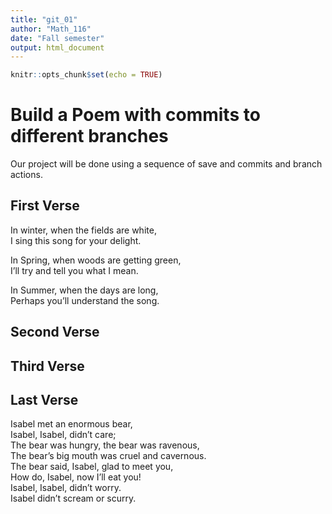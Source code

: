 ```yaml
---
title: "git_01"
author: "Math_116"
date: "Fall semester"
output: html_document
---
```


```r
knitr::opts_chunk$set(echo = TRUE)
```
# Build a Poem with commits to different branches
Our project will be done using a sequence of save and commits and branch actions.
<!-- Do not modify or change any text in "!--" bracketed areas such as this --- these are instructions to
you, if you change any of this the git program will notice it and compromise your git merging strategy !-->

## First Verse 
<!--Put the first five lines of a poem by Lewis Carrol in this section!-->
In winter, when the fields are white,      
I sing this song for your delight.     
     
In Spring, when woods are getting green,    
I'll try and tell you what I mean.      
     
In Summer, when the days are long,      
Perhaps you'll understand the song.      

## Second Verse
<!--Put the first five lines of a poem by Robert Frost here!-->

## Third Verse
<!--Put the first two verses of The Walrus and the Carpenter here!-->

## Last Verse
<!--Put a short poem of your choice 8-20 lines,here!-->
Isabel met an enormous bear,   
Isabel, Isabel, didn't care;   
The bear was hungry, the bear was ravenous,    
The bear's big mouth was cruel and cavernous.    
The bear said, Isabel, glad to meet you,     
How do, Isabel, now I'll eat you!     
Isabel, Isabel, didn't worry.     
Isabel didn't scream or scurry.    